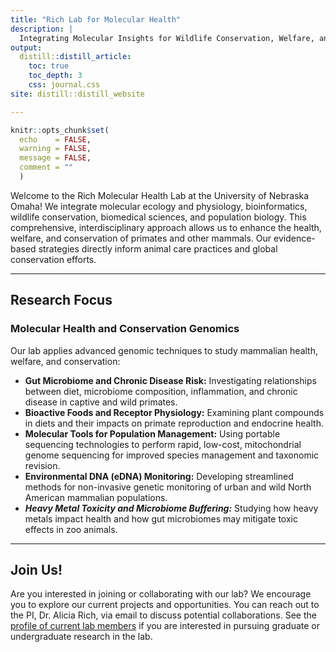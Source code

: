 ```yaml
---
title: "Rich Lab for Molecular Health"
description: |
  Integrating Molecular Insights for Wildlife Conservation, Welfare, and Health
output:
  distill::distill_article:
    toc: true
    toc_depth: 3
    css: journal.css
site: distill::distill_website

---
```


```r
knitr::opts_chunk$set(
  echo    = FALSE,
  warning = FALSE,
  message = FALSE,
  comment = ""
  )
```


Welcome to the Rich Molecular Health Lab at the University of Nebraska Omaha! We integrate molecular ecology and physiology, bioinformatics, wildlife conservation, biomedical sciences, and population biology. This comprehensive, interdisciplinary approach allows us to enhance the health, welfare, and conservation of primates and other mammals. Our evidence-based strategies directly inform animal care practices and global conservation efforts.

---

## Research Focus

### Molecular Health and Conservation Genomics {.unlisted}

Our lab applies advanced genomic techniques to study mammalian health, welfare, and conservation:

- **Gut Microbiome and Chronic Disease Risk:** Investigating relationships between diet, microbiome composition, inflammation, and chronic disease in captive and wild primates.
- **Bioactive Foods and Receptor Physiology:** Examining plant compounds in diets and their impacts on primate reproduction and endocrine health.
- **Molecular Tools for Population Management:** Using portable sequencing technologies to perform rapid, low-cost, mitochondrial genome sequencing for improved species management and taxonomic revision.
- **Environmental DNA (eDNA) Monitoring:** Developing streamlined methods for non-invasive genetic monitoring of urban and wild North American mammalian populations.
- ***Heavy Metal Toxicity and Microbiome Buffering:*** Studying how heavy metals impact health and how gut microbiomes may mitigate toxic effects in zoo animals.

---


## Join Us!

Are you interested in joining or collaborating with our lab? We encourage you to explore our current projects and opportunities. You can reach out to the PI, Dr. Alicia Rich, via email to discuss potential collaborations. See the [profile of current lab members](about.html) if you are interested in pursuing graduate or undergraduate research in the lab.
